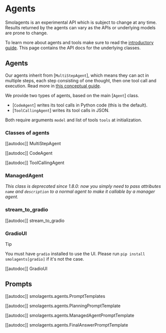 # Agents

<Tip warning={true}>

Smolagents is an experimental API which is subject to change at any time. Results returned by the agents
can vary as the APIs or underlying models are prone to change.

</Tip>

To learn more about agents and tools make sure to read the [introductory guide](../index). This page
contains the API docs for the underlying classes.

## Agents

Our agents inherit from [`MultiStepAgent`], which means they can act in multiple steps, each step consisting of one thought, then one tool call and execution. Read more in [this conceptual guide](../conceptual_guides/react).

We provide two types of agents, based on the main [`Agent`] class.
  - [`CodeAgent`] writes its tool calls in Python code (this is the default).
  - [`ToolCallingAgent`] writes its tool calls in JSON.

Both require arguments `model` and list of tools `tools` at initialization.

### Classes of agents

[[autodoc]] MultiStepAgent

[[autodoc]] CodeAgent

[[autodoc]] ToolCallingAgent

### ManagedAgent

_This class is deprecated since 1.8.0: now you simply need to pass attributes `name` and `description` to a normal agent to make it callable by a manager agent._

### stream_to_gradio

[[autodoc]] stream_to_gradio

### GradioUI

> [!TIP]
> You must have `gradio` installed to use the UI. Please run `pip install smolagents[gradio]` if it's not the case.

[[autodoc]] GradioUI

## Prompts

[[autodoc]] smolagents.agents.PromptTemplates

[[autodoc]] smolagents.agents.PlanningPromptTemplate

[[autodoc]] smolagents.agents.ManagedAgentPromptTemplate

[[autodoc]] smolagents.agents.FinalAnswerPromptTemplate
